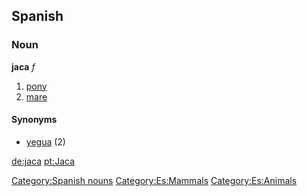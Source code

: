 == Spanish == 
=== Noun === 
'''jaca''' ''f'' 
# [[pony]] 
# [[mare]]

==== Synonyms ====
*[[yegua]] (2)
[[Category:Spanish nouns]]
[[Category:Es:Mammals]]
[[Category:Es:Animals]]

[[de:jaca]]
[[pt:Jaca]]